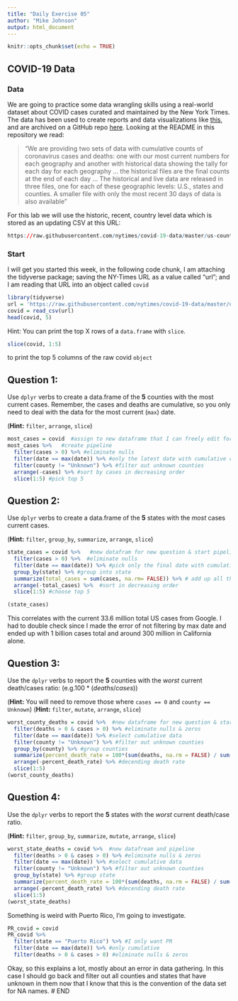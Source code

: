 ```yaml
---
title: "Daily Exercise 05"
author: "Mike Johnson"
output: html_document
---
```


```r
knitr::opts_chunk$set(echo = TRUE)
```

## COVID-19 Data

### Data

We are going to practice some data wrangling skills using a real-world dataset about COVID cases curated and maintained by the New York Times. The data has been used to create reports and data visualizations like [this](https://www.nytimes.com/interactive/2020/us/coronavirus-spread.html?referringSource=articleShare), and are archived on a GitHub repo [here](https://github.com/nytimes/covid-19-data). Looking at the README in this repository we read:

> "We are providing two sets of data with cumulative counts of coronavirus cases and deaths: one with our most current numbers for each geography and another with historical data showing the tally for each day for each geography ... the historical files are the final counts at the end of each day ... The historical and live data are released in three files, one for each of these geographic levels: U.S., states and counties. A smaller file with only the most recent 30 days of data is also available"

For this lab we will use the historic, recent, country level data which is stored as an updating CSV at this URL:


```r
https://raw.githubusercontent.com/nytimes/covid-19-data/master/us-counties-recent.csv
```

### Start

I will get you started this week, in the following code chunk, I am attaching the tidyverse package; saving the NY-Times URL as a value called "url"; and I am reading that URL into an object called `covid`

```r
library(tidyverse)
url = 'https://raw.githubusercontent.com/nytimes/covid-19-data/master/us-counties-recent.csv'
covid = read_csv(url)
head(covid, 5)
```

Hint: You can print the top X rows of a `data.frame` with `slice`.

```r
slice(covid, 1:5)
```

to print the top 5 columns of the raw covid `object` 

## Question 1: 

Use `dplyr` verbs to  create a data.frame of the **5** counties with the most current cases. Remember, the cases and deaths are cumulative, so you only need to deal with the data for the most current (`max`) date.

(**Hint:** `filter`, `arrange`,  `slice`)

```r
most_cases = covid  #assign to new dataframe that I can freely edit for this question
most_cases %>%   #create pipeline
  filter(cases > 0) %>% #eliminate nulls
  filter(date == max(date)) %>% #only the latest date with cumulative cases
  filter(county != "Unknown") %>% #filter out unknown counties
  arrange(-cases) %>% #sort by cases in decreasing order
  slice(1:5) #pick top 5
```

## Question 2: 

Use `dplyr` verbs to create a data.frame of the **5** states with the _most_ cases current cases. 

(**Hint:** `filter`, `group_by`, `summarize`, `arrange`, `slice`)

```r
state_cases = covid %>%   #new datafram for new question & start pipeline
  filter(cases > 0) %>%  #eliminate nulls
  filter(date == max(date)) %>% #pick only the final date with cumulative cases
  group_by(state) %>% #group into state
  summarize(total_cases = sum(cases, na.rm= FALSE)) %>% # add up all the cases by state into a new table
  arrange(-total_cases) %>%  #sort in decreasing order
  slice(1:5) #choose top 5

(state_cases)
```
This correlates with the current 33.6 million total US cases from Google. I had to double check since I made the error of not filtering by max date and ended up with 1 billion cases total and around 300 million in California alone.


## Question 3: 

Use the `dplyr` verbs to report the **5** counties with the _worst_ current death/cases ratio: (e.g.$100* (deaths/cases)$)

(**Hint:** You will need to remove those where `cases == 0` and `county == Unknown`)
(**Hint:** `filter`, `mutate`, `arrange`, `slice`)

```r
worst_county_deaths = covid %>%  #new dataframe for new question & start pipeline
  filter(deaths > 0 & cases > 0) %>% #eliminate nulls & zeros
  filter(date == max(date)) %>% #select cumulative data
  filter(county != "Unknown") %>% #filter out unknown counties
  group_by(county) %>% #group counties
  summarize(percent_death_rate = 100*(sum(deaths, na.rm = FALSE) / sum(cases, na.rm = FALSE))) %>% #death rate by county
  arrange(-percent_death_rate) %>% #decending death rate
  slice(1:5)
(worst_county_deaths)
```

## Question 4: 

Use the `dplyr` verbs to report the **5** states with the _worst_ current death/case ratio.

(**Hint:** `filter`, `group_by`, `summarize`, `mutate`, `arrange`, `slice`)

```r
worst_state_deaths = covid %>%  #new datafream and pipeline
  filter(deaths > 0 & cases > 0) %>% #eliminate nulls & zeros
  filter(date == max(date)) %>% #select cumulative data
  filter(county != "Unknown") %>% #filter out unknown counties
  group_by(state) %>% #group state
  summarize(percent_death_rate = 100*(sum(deaths, na.rm = FALSE) / sum(cases, na.rm = FALSE))) %>% #death rate by state
  arrange(-percent_death_rate) %>% #decending death rate
  slice(1:5)
(worst_state_deaths)

```
Something is weird with Puerto Rico, I'm going to investigate.

```r
PR_covid = covid
PR_covid %>% 
  filter(state == "Puerto Rico") %>% #I only want PR
  filter(date == max(date)) %>% #only cumulative
  filter(deaths > 0 & cases > 0) #eliminate nulls & zeros
```
Okay, so this explains a lot, mostly about an error in data gathering. In this case I should go back and filter out all counties and states that have unknown in them now that I know that this is the convention of the data set for NA names.
# END



